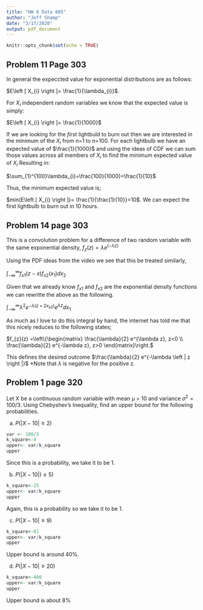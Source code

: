 ```yaml
---
title: "HW 8 Data 605"
author: "Jeff Shamp"
date: "3/17/2020"
output: pdf_document
---
```


```r
knitr::opts_chunk$set(echo = TRUE)
```

## Problem 11 Page 303

In general the expeccted value for exponential distributions are as follows:

$E\left [ X_{i} \right ]= \frac{1}{\lambda_{i}}$. 

For $X_{i}$ independent random variables we know that the expected value is simply:

$E\left [ X_{i} \right ]= \frac{1}{1000}$

If we are looking for the _first_ lightbuld to burn out then we are interested in the minimum of the $X_{i}$ from n=1 to n=100. For each lightbulb we have an expected value of $\frac{1}{1000}$ and using the ideas of CDF we can sum those values across all members of $X_{i}$ to find the minimum expected value of $X_{i}$ Resulting in:

$\sum_{1}^{100}\lambda_{i}=\frac{100}{1000}=\frac{1}{10}$

Thus, the minimum expected value is;

$min(E\left [ X_{i} \right ])= \frac{1}{\frac{1}{10}}=10$. We can expect the first lightbulb to burn out in 10 hours. 

## Problem 14 page 303

This is a convolution problem for a difference of two random variable with the same exponential density, $f_{z}(z) = \lambda e^{(-\lambda z)}$

Using the PDF ideas from the video we see that this be treated similarly, 

$\int_{-\infty }^{\infty}f_{x1}(z-x) f_{x2}(x_{1})dx_{2}$


Given that we already know $f_{x1}$ and $f_{x2}$ are the exponential density functions we can rewritte the above as the following.

$\int_{-\infty }^{\infty}\lambda^{2}e^{-\lambda(z+2x_{x2})}e^{\lambda z}dx_{1}$

As much as I love to do this integral by hand, the internet has told me that this nicely reduces to the following states;

$f_{z}(z) =\left\{\begin{matrix}
\frac{\lambda}{2} e^{\lambda z},  z<0 \\ 
\frac{\lambda}{2} e^{-\lambda z},  z>0
\end{matrix}\right.$

This defines the desired outcome $\frac{\lambda}{2} e^{-\lambda \left | z \right |}$ *Note that $\lambda$ is negative for the positive z.


## Problem 1 page 320

Let X be a continuous random variable with mean µ = 10 and variance
$\sigma^{2} = 100/3$. Using Chebyshev’s Inequality, find an upper bound for the
following probabilities.

a. $P(|X-10| \geq 2)$

```r
var <- 100/3
k_square<-4
upper<- var/k_square
upper
```

Since this is a probability, we take it to be 1.

b. $P(|X - 10|) \geq 5)$

```r
k_square<-25
upper<- var/k_square
upper
```

Again, this is a probability so we take it to be 1.

c. $P(|X-10| \geq 9)$

```r
k_square<-81
upper<- var/k_square
upper
```

Upper bound is around 40%.


d. $P(|X-10|\geq 20)$

```r
k_square<-400
upper<- var/k_square
upper
```

Upper bound is about 8%

